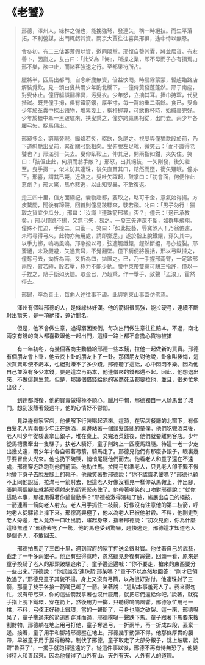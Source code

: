 # 《老饕》

> 邢德，澤州人，綠林之傑也，能挽強弩，發連矢，稱一時絕技。而生平落拓，不利營謀，出門輒虧其資。兩京大賈往往喜與邢俱，途中恃以無恐。
>
> 會冬初，有二三估客薄假以資，邀同販鬻，邢復自罄其囊，將並居貨。有友善卜，因詣之，友占曰：「此爻為『悔』，所操之業，即不母而子亦有損焉。」邢不樂，欲中止，而諸客強速之行。至都果符所占。
>
> 臘將半，匹馬出都門，自念新歲無資，倍益怏悶。時晨霧蒙蒙，暫趨臨路店解裝覓飲。見一頒白叟共兩少年酌北牖下，一僮侍黃發蓬蓬然。邢于南座，對叟休止。僮行觴誤翻柈具，污叟衣。少年怒，立摘其耳。捧巾持窣，代叟揩試。既見僮手拇，俱有鐵箭鐶，厚半寸，每一罥約重二兩餘。食已，叟命少年於革囊中探出鏹物，堆累幾上，稱秤握算，可飲數杯時，始緘裹完好。少年於櫪中牽一黑跛騾來，扶叟乘之，僮亦跨羸馬相從，出門去。兩少年各腰弓矢，捉馬俱出。
>
> 邢窺多金，窮睛旁睨，饞焰若炙，輟飲，急尾之。視叟與僮猶款段於前，乃下道斜馳出叟前，緊銜關弓怒相向。叟俯脫左足靴，微笑云：「而不識得老饕也？」邢滿引一矢去。叟仰臥鞍上，伸其足，開兩指如鉗，夾矢住。笑曰：「技但止此，何須而翁手敵？」邢怒，出其絕技，一矢剛發，後矢繼至。曳手掇一，似未防其連珠，後矢直貫其口，踣然而墮，銜矢殭眠。僮亦下。邢喜，謂其已斃，近臨之。叟吐矢躍起，鼓掌曰：「初會面，何便作此惡劇？」邢大驚，馬亦駭逸，以此知叟異，不敢復返。
>
> 走三四十里，值方面綱紀，囊物赴都，要取之，略可千金，意氣始得揚。方疾騖間，聞後有蹄聲，回首則僮易跛騾來，駛若飛。叱曰：「男子勿行！獵取之貨宜少瓜分。」邢曰：「汝識『連珠箭邢某』否？」僮云：「適已承教矣。」邢以僮貌不揚，又無弓矢，易之。一發三矢連遱不斷，如群隼飛翔。僮殊不忙迫，手接二，口銜一。笑曰：「如此技藝，辱寞煞人！乃翁傯遽，未暇尋得弓來，此物亦無用處，請即擲還。」遂於指上脫鐵鐶，穿矢其中，以手力擲，嗚嗚風鳴。邢急撥以弓，弦適觸鐵鐶，鏗然斷絕，弓亦綻裂。邢驚絕，未及覷避，矢過貫耳，不覺翻墜。僮下騎便將搜括，邢以弓臥撻之，僮奪弓去，拗折為兩，又折為四，拋置之。已，乃一手握邢兩臂，一足踏邢兩股，臂若縛，股若壓，極力不能少動。腰中束帶雙疊可駢三指許，僮以一手捏之，隨手斷如灰燼。取金已，乃超乘，作一舉手，致聲「孟浪」，霍然徑去。
>
> 邢歸，卒為善土，每向人述往事不諱。此與劉東山事蓋仿佛焉。

&emsp;&emsp;澤州有個叫邢德的人，是條綠林好漢。他的箭術很高強，能拉硬弓，連續不斷射出箭矢，是一項絕技，遠近聞名。

&emsp;&emsp;但是，他不會做生意，過得窮困潦倒，每次出門做生意往往賠本。不過，南北兩京有錢的商人都喜歡跟他一起出門，這樣一路上都不會擔心貨物被搶

&emsp;&emsp;有一年初冬，有幾個客商主動借給邢德一些本錢，拉他一起做新的買賣。邢德有個朋友會卜卦，他去找卜卦的朋友卜了一卦。那個朋友對他說，卦象叫後悔，這次買賣即使不虧本，也絕對賺不了多少錢。邢德聽了這話，心中悶悶不樂。因為他自己並沒有多少本錢，要是這次再虧本，他連借來的錢都還不起。因此，他想退出來，不做這趟生意。但是，那幾個借錢給他的客商死活都要拉他，並且，很匆忙地出發了。

&emsp;&emsp;到達都城後，他的買賣做得極不順心。臘月中旬，邢德獨自一人騎馬出了城門。想到沒賺著錢過年，他的心情好不鬱悶。

&emsp;&emsp;見路邊有家客店，他便解下行裝喝起酒來。這時，在客店餐廳的北窗下，有個白髮老人與兩個少年正在飲酒，桌邊站著一個頭髮蓬亂的童僕。他們吃完酒菜後，老人叫少年從袋裏拿出銀子，堆在桌上。交完酒菜錢後，他們就要離開客店。少年從馬槽裏牽出一隻騾子，扶老人騎好，童子則跨上一匹瘦馬跟隨。待這一老一少走出幾丈遠，兩少年才各自帶著弓箭，騎馬走了。邢德見他們有那麼多銀子，眼裏幾乎要冒出火光來。他也扔下碗筷，悄悄尾隨他們而去。他看老人和童子還在不遠處，邢德穿近路跑到他們前面。他勒住馬，拉開弓對準老人，只見老人卻不緊不慢地彎下身子去脫左腳上的靴子，他微笑著對邢德說：“你不認識老饕嗎？”邢德也顧不上同他說話，拉滿弓一箭射去，但這老人好像沒看見一樣仰臥馬鞍上，伸出腳，張開兩個腳趾就將邢德射來的箭緊緊夾住了。他帶著嘲笑的口吻對邢德說：“就你這點本事，那裡用得著你爺爺動手？”邢德被激得漲紅了臉，施展出自己的絕技，一箭連著一箭向老人射去。老人用手抓住一枝箭，好像沒有注意他的第二枝箭，呼地老人從騾背上摔下來。邢德高興極了，他以為老人已被他射殺。不料，他剛走到老人旁邊，老人竟然一口吐出箭，躍起身來，指著邢德說：“初次見面，你為什麼這樣無禮？”邢德著吃了一驚，他的馬也受到驚嚇，趕快逃走。邢德這才知道老人是個奇人，不敢回去。

&emsp;&emsp;邢德拍馬走了三四十里，遇到官府的家丁押送金銀財寶。他仗著自己的武藝，截走了一千多兩銀子。他正有些得意時，忽然聽見身後有蹄聲。回頭一看，原來是童子換騎了老人的那頭跛騾追來了。童子邊追邊喊：“你不要走，搶來的東西要分一些出來。”邢德說：“你認識我‘連珠箭’邢某嗎？”童子不以為然地回答：“剛才已領教過了。”邢德見童子其貌不揚，身上又沒有弓箭，以為很好對付。他連珠射了三箭，那童子雙手各接一箭嘴巴啣了一箭。笑著說：“這點本事羞死人了。我來得匆忙，沒有帶弓來，你的這些箭我拿著也沒什麼用，就把它們還給你吧。”說著，就從手指上脫下鐵環，穿在箭上，然後用力一擲，只聽得嗚嗚風響。邢德急忙用弓一擋，不料，弓弦正好碰上鐵環，當的一聲斷了，弓身也隨之破裂。這一來，邢德嚇呆了，童子擲過來的箭迅即穿耳而過，邢德撲嗵一聲跌下馬。童子跟著下馬要來搜刮財物，邢德躺在地上用弓打他，童子奪過弓，一折兩半，再一折成四段，丟棄一邊。接著，童子用手和腳將邢德壓在地上，邢德幾乎動彈不得。他那條厚實的腰帶，早被童子用手捏得粉碎。制伏了邢德，童子取走了大部分銀子，跳上跛騾，說聲“魯莽了”，一擺手就跑得遠遠的了。從這件事以後，邢德不再有恃無恐了。他變得待人和善起來。因為他懂得了山外有山、天外有天、人外有人的道理。
